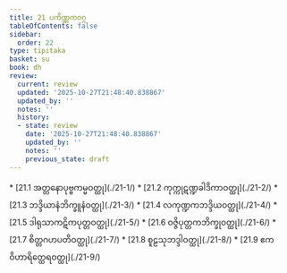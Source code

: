 ```yaml
---
title: 21 ပကိဏ္ဏကဝဂ္ဂ
tableOfContents: false
sidebar:
  order: 22
type: tipitaka
basket: su
book: dh
review:
  current: review
  updated: '2025-10-27T21:48:40.838867'
  updated_by: ''
  notes: ''
  history:
  - state: review
    date: '2025-10-27T21:48:40.838867'
    updated_by: ''
    notes: ''
    previous_state: draft
---
```



<ReviewStatus review={frontmatter.review} showDetails={true} />

<HypothesisAnnotation frontmatter={frontmatter} />

<DynamicBreadcrumb />



<TableOfContents book="dh" section="21">
* [21.1 အတ္တနောပုဗ္ဗကမ္မဝတ္ထု](./21-1/)
* [21.2 ကုက္ကုဋဏ္ဍခါဒိကာဝတ္ထု](./21-2/)
* [21.3 ဘဒ္ဒိယာနံဘိက္ခူနံဝတ္ထု](./21-3/)
* [21.4 လကုဏ္ဍကဘဒ္ဒိယဝတ္ထု](./21-4/)
* [21.5 ဒါရုသာကဋိကပုတ္တဝတ္ထု](./21-5/)
* [21.6 ဝဇ္ဇိပုတ္တကဘိက္ခုဝတ္ထု](./21-6/)
* [21.7 စိတ္တဂဟပတိဝတ္ထု](./21-7/)
* [21.8 စူဠသုဘဒ္ဒါဝတ္ထု](./21-8/)
* [21.9 ဧကဝိဟာရိတ္ထေရဝတ္ထု](./21-9/)
</TableOfContents>